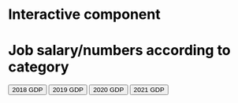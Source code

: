 # Interactive component

<meta charset="utf-8">
<title>NYUJobs></title>
<style type="text/css">
   h1 {color:black;}  /* CSS styling */
   p {color:blue;}
</style>
<body>
<!-- Load d3.js -->
<script src="https://d3js.org/d3.v7.js"></script>
<h1>Job salary/numbers according to category</h1>
 </h3>
<!-- Add buttons -->
<button onclick="update(data1)">2018 GDP</button>
<button onclick="update(data2)">2019 GDP</button>
<button onclick="update(data3)">2020 GDP</button>
<button onclick="update(data4)">2021 GDP</button>


<!-- Create a div where the graph will take place -->
<div id="d3try" ></div>
<script>
// create  data_set
var data1 = [ 
   {Category: "USA", value: 20527156026000},
   {Category: "CHN", value: 13894817549380.3},
   {Category: "JPN", value: 5037835383110.97},
   {Category: "DEU", value: 3977289455388.23},
   {Category: "GBR", value: 2900791442554.06},
];

var data2 = [
   {Category: "USA", value: 21372572437000},
   {Category: "CHN", value: 14279937500608},
   {Category: "JPN", value: 5123318151510.62},
   {Category: "DEU", value: 3888326788627.44},
   {Category: "GBR", value: 2878673912414.44},
];

var data3 = [
   {Category: "USA", value: 20893743833000},
   {Category: "CHN", value: 14687673892882},
   {Category: "JPN", value: 5040107754084.11},
   {Category: "DEU", value: 3846413928653.71},
   {Category: "GBR", value: 2756900214107.32},
   ];

var data4 = [
   {Category: "USA", value: 22996100000000},
   {Category: "CHN", value: 17734062645371.4},
   {Category: "JPN", value: 4937421880461.55},
   {Category: "DEU", value: 4223116205968.92},
   {Category: "GBR", value: 3186859739185.02},
   ];



// set the dimensions and margins of the graph
var margin = {top: 30, right: 30, bottom: 70, left: 60},
    width = 800 - margin.left - margin.right,
    height = 450 - margin.top - margin.bottom;

// append the svg object to the body of the page
var svg = d3.select("#d3try")
  .append("svg")
    .attr("width", width + margin.left + margin.right)
    .attr("height", height + margin.top + margin.bottom)
  .append("g")
    .attr("transform",
          "translate(" + margin.left + "," + margin.top + ")")
   .append("g", id ='circ');
  
// Initialize the X axis
var x = d3.scaleBand()
  .range([ 0, width ])
  .padding(0.2);
var xAxis = svg.append("g")
  .attr("transform", "translate(0," + height + ")")

// Initialize the Y axis
var y = d3.scaleLinear()
  .range([ height, 0]);
var yAxis = svg.append("g")
  .attr("class", "myYaxis")

// A function that create / update the plot for a given variable:
function update(data) {

  // Update the X axis
  x.domain(data.map(function(d) { return d.Category; }))
  xAxis.call(d3.axisBottom(x))

  // Update the Y axis
  y.domain([0, d3.max(data, function(d) { return d.value }) ]);
  yAxis.transition().duration(1000).call(d3.axisLeft(y));

  // Create the u variable
  var u = svg.selectAll("rect")
    .data(data)

  u
    .enter()
    .append("rect") // Add a new rect for each new elements
    .merge(u) // get the already existing elements as well
    .transition() // and apply changes to all of them
    .duration(1000)
      .attr("x", function(d) { return x(d.Category); })
      .attr("y", function(d) { return y(d.value); })
      .attr("width", x.bandwidth())
      .attr("height", function(d) { return height - y(d.value); })
      .attr("fill", "#7b6888")

var rect=svg.selectAll("rect").on("mouseover", function() {
               //highlight
                 d3.select(this).style("fill","#BA5C25");
                })
            .on("mouseout", function(d) {
                 d3.select(this).style("fill","#7b6888");
                });

  // If less group in the new dataset, I delete the ones not in use anymore
  u
    .exit()
    .remove()
    
      
    
}
update(data1)





</script>
</body>